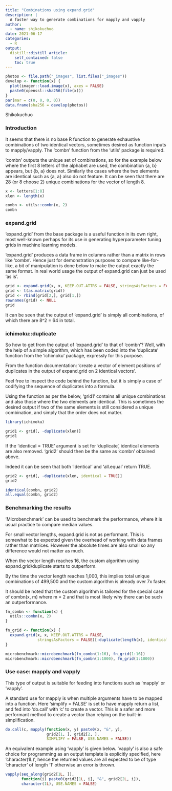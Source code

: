 ```yaml
---
title: "Combinations using expand.grid"
description: |
  A faster way to generate combinations for mapply and vapply
author:
  - name: shikokuchuo
date: 2021-06-17
categories:
  - R
output:
  distill::distill_article:
    self_contained: false
    toc: true
---
```


```r

photos <- file.path("_images", list.files("_images"))
develop <- function(x) {
  plot(imager::load.image(x), axes = FALSE)
  paste0(openssl::sha256(file(x)))
}
par(mar = c(0, 0, 0, 0))
data.frame(sha256 = develop(photos))

```
<aside> Shikokuchuo </aside>

### Introduction

It seems that there is no base R function to generate exhaustive combinations of two identical vectors, sometimes desired as function inputs to mapply/vapply. The 'combn' function from the 'utils' package is required.

'combn' outputs the unique set of combinations, so for the example below where the first 8 letters of the alphabet are used, the combination {a, b} appears, but {b, a} does not. Similarly the cases where the two elements are identical such as {a, a} also do not feature. It can be seen that there are 28 (or 8 choose 2) unique combinations for the vector of length 8. 

```r
x <- letters[1:8]
xlen <- length(x)

combn <- utils::combn(x, 2)
combn
```

### expand.grid

'expand.grid' from the base package is a useful function in its own right, most well-known perhaps for its use in generating hyperparameter tuning grids in machine learning models.

'expand.grid' produces a data frame in columns rather than a matrix in rows like 'combn'. Hence just for demonstration purposes to compare like-for-like, a bit of manipulation is done below to make the output exactly the same format. In real world usage the output of expand.grid can just be used 'as is'.

```r
grid <- expand.grid(x, x, KEEP.OUT.ATTRS = FALSE, stringsAsFactors = FALSE)
grid <- t(as.matrix(grid))
grid <- rbind(grid[2,], grid[1,])
rownames(grid) <- NULL
grid
```

It can be seen that the output of 'expand.grid' is simply all combinations, of which there are 8^2 = 64 in total.

### ichimoku::duplicate

So how to get from the output of 'expand.grid' to that of 'combn'? Well, with the help of a simple algorithm, which has been coded into the 'duplicate' function from the 'ichimoku' package, expressly for this purpose.

From the function documentation: 'create a vector of element positions of duplicates in the output of expand.grid on 2 identical vectors'.

Feel free to inspect the code behind the function, but it is simply a case of codifying the sequence of duplicates into a formula.

Using the function as per the below, 'grid1' contains all unique combinations and also those where the two elements are identical. This is sometimes the desired output if two of the same elements is still considered a unique combination, and simply that the order does not matter.

```r
library(ichimoku)

grid1 <- grid[, -duplicate(xlen)]
grid1

```

If the 'identical = TRUE' argument is set for 'duplicate', identical elements are also removed. 'grid2' should then be the same as 'combn' obtained above.

Indeed it can be seen that both 'identical' and 'all.equal' return TRUE.

```r
grid2 <- grid[, -duplicate(xlen, identical = TRUE)]
grid2

identical(combn, grid2)
all.equal(combn, grid2)
```

### Benchmarking the results

'Microbenchmark' can be used to benchmark the performance, where it is usual practice to compare median values.

For small vector lengths, expand.grid is not as performant. This is somewhat to be expected given the overhead of working with data frames rather than matrices. However the absolute times are also small so any difference would not matter as much.

When the vector length reaches 16, the custom algorithm using expand.grid/duplicate starts to outperform.

By the time the vector length reaches 1,000, this implies total unique combinations of 499,500 and the custom algorithm is already over 7x faster.

It should be noted that the custom algorithm is tailored for the special case of combn(x, m) where m = 2 and that is most likely why there can be such an outperformance.

```r
fn_combn <- function(x) {
  utils::combn(x, 2)
}

fn_grid <- function(x) {
  expand.grid(x, x, KEEP.OUT.ATTRS = FALSE,
              stringsAsFactors = FALSE)[-duplicate(length(x), identical = TRUE), ]
}

microbenchmark::microbenchmark(fn_combn(1:16), fn_grid(1:16))
microbenchmark::microbenchmark(fn_combn(1:1000), fn_grid(1:1000))

```
### Use case: mapply and vapply

This type of output is suitable for feeding into functions such as 'mapply' or 'vapply'.

A standard use for mapply is when multiple arguments have to be mapped into a function. Here 'simplify = FALSE' is set to have mapply return a list, and fed into 'do.call' with 'c' to create a vector. This is a safer and more performant method to create a vector than relying on the built-in simplification.

```r
do.call(c, mapply(function(x, y) paste0(x, "&", y), 
                  grid2[1, ], grid2[2, ],
                  SIMPLIFY = FALSE, USE.NAMES = FALSE))

```

An equivalent example using 'vapply' is given below. 'vapply' is also a safe choice for programming as an output template is explicitly specified, here 'character(1L)', hence the returned values are all expected to be of type 'character' of length '1' otherwise an error is thrown.

```r
vapply(seq_along(grid2[1L, ]),
       function(i) paste0(grid2[1L, i], "&", grid2[2L, i]),
       character(1L), USE.NAMES = FALSE)
```
